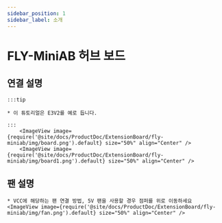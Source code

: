 ```yaml
---
sidebar_position: 1
sidebar_label: 소개
---
```




# FLY-MiniAB 허브 보드



## 연결 설명

    :::tip

    * 이 튜토리얼은 E3V2를 예로 듭니다.

    :::
        <ImageView image={require('@site/docs/ProductDoc/ExtensionBoard/fly-miniab/img/board.png').default} size="50%" align="Center" />
        <ImageView image={require('@site/docs/ProductDoc/ExtensionBoard/fly-miniab/img/board1.png').default} size="50%" align="Center" />


## 팬 설명
    * VCC에 해당하는 팬 연결 방법, 5V 팬을 사용할 경우 점퍼를 위로 이동하세요 
    <ImageView image={require('@site/docs/ProductDoc/ExtensionBoard/fly-miniab/img/fan.png').default} size="50%" align="Center" />